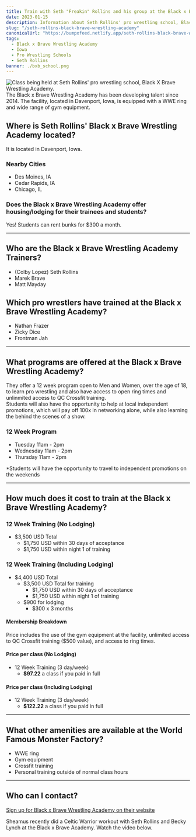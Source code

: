```yaml
---
title: Train with Seth "Freakin" Rollins and his group at the Black x Brave Wrestling Academy (Davenport, Iowa)
date: 2023-01-15
description: Information about Seth Rollins' pro wrestling school, Black x Brave Wrestling Academy, located in Davenport, Iowa. Learn more about their programs and the cost to attend.
slug: "/seth-rollins-black-brave-wrestling-academy"
canonicalUrl: "https://bumpxfeed.netlify.app/seth-rollins-black-brave-wrestling-academy"
tags:
  - Black x Brave Wrestling Academy
  - Iowa
  - Pro Wrestling Schools
  - Seth Rollins
banner: ./bxb_school.png
---
```

![Class being held at Seth Rollins' pro wrestling school, Black X Brave Wrestling Academy.](./bxb_school.png)
The Black x Brave Wrestling Academy has been developing talent since 2014. The facility, located in Davenport, Iowa, is equipped with a WWE ring and wide range of gym equipment.


## Where is Seth Rollins' Black x Brave Wrestling Academy located?
It is located in Davenport, Iowa. 


### Nearby Cities
* Des Moines, IA
* Cedar Rapids, IA
* Chicago, IL

### Does the Black x Brave Wrestling Academy offer housing/lodging for their trainees and students?
Yes! Students can rent bunks for $300 a month.

--- 

## Who are the Black x Brave Wrestling Academy Trainers?
* (Colby Lopez) Seth Rollins
* Marek Brave
* Matt Mayday

## Which pro wrestlers have trained at the Black x Brave Wrestling Academy?
* Nathan Frazer 
* Zicky Dice
* Frontman Jah

---

## What programs are offered at the Black x Brave Wrestling Academy?
They offer a 12 week program open to Men and Women, over the age of 18, to learn pro wrestling and also have access to open ring times and unlinmited access to QC Crossfit training.  
Students will also have the opportunity to help at local independent promotions, which will pay off 100x in networking alone, while also learning the behind the scenes of a show.

### 12 Week Program
* Tuesday 11am - 2pm
* Wednesday 11am - 2pm
* Thursday 11am - 2pm

*Students will have the opportunity to travel to independent promotions on the weekends

---

## How much does it cost to train at the Black x Brave Wrestling Academy?

### 12 Week Training (No Lodging)
* $3,500 USD Total
  * $1,750 USD within 30 days of acceptance
  * $1,750 USD within night 1 of training

### 12 Week Training (Including Lodging)
* $4,400 USD Total
  * $3,500 USD Total for training
    * $1,750 USD within 30 days of acceptance
    * $1,750 USD within night 1 of training
  * $900 for lodging
    * $300 x 3 months

#### Membership Breakdown
Price includes the use of the gym equipment at the facility, unlimited access to QC Crossfit training ($500 value), and access to ring times.

#### Price per class (No Lodging)
* 12 Week Training (3 day/week)
  * **$97.22** a class if you paid in full 

#### Price per class (Including Lodging)
* 12 Week Training (3 day/week)
  * **$122.22** a class if you paid in full  

---

## What other amenities are available at the World Famous Monster Factory?
* WWE ring
* Gym equipment
* Crossfit training
* Personal training outside of normal class hours

---

## Who can I contact?
[Sign up for Black x Brave Wrestling Academy on their website](https://www.blackandbravewrestling.com/new-page)

Sheamus recently did a Celtic Warrior workout with Seth Rollins and Becky Lynch at the Black x Brave Academy. Watch the video below.

<YouTube youTubeId="pkXgahV-OSs" />
